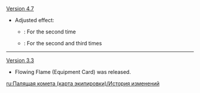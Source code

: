 {{Change History/Header}}
[[Version 4.7]]
* Adjusted effect:
** {{color|Old}}: For the second time
** {{color|New}}: For the second and third times 
----
[[Version 3.3]]
* Flowing Flame (Equipment Card) was released.
<noinclude>
[[ru:Палящая комета (карта экипировки)/История изменений]]
</noinclude>